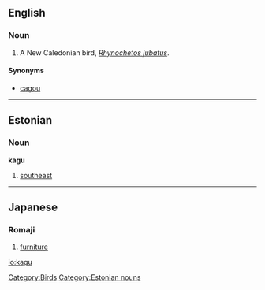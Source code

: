 ==English==
{{wikipedia}}

===Noun===
{{en-noun}}

#A New Caledonian bird, ''[[Rhynochetos jubatus]]''.

====Synonyms====
*[[cagou]]

[[Category:Birds]]

----

==Estonian==

===Noun===
'''kagu'''

# [[southeast]]

[[Category:Estonian nouns]]

----

==Japanese==

{{ja-attention|Romaji header should be replaced with POS header|key=p}}

===Romaji===
{{romaji2|かぐ}}

# {{ja-def|家具}} [[furniture]]


[[io:kagu]]